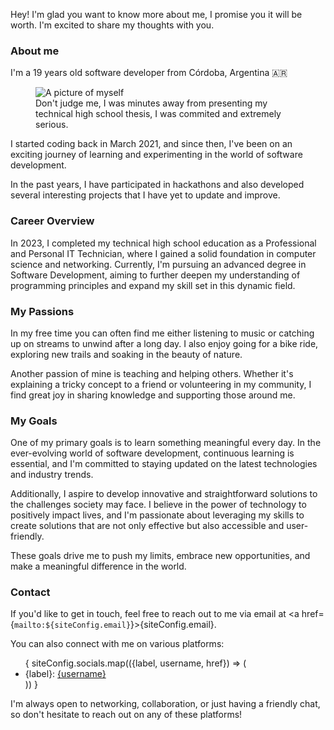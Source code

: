 Hey! I'm glad you want to know more about me, I promise you it will be worth. I'm excited to share my thoughts with you.

### About me

I'm a 19 years old software developer from Córdoba, Argentina 🇦🇷



<figure>
    <Image
        alt="A picture of myself"
        src={me}
        width={1800}
        height={2399}
        format="avif"
    />
    <figcaption>
        Don't judge me, I was minutes away from presenting my technical high school thesis, I was commited and extremely serious.
    </figcaption>
</figure>

I started coding back in March 2021, and since then, I've been on an exciting journey of learning and experimenting in the world of software development.

In the past years, I have participated in hackathons and also developed several interesting projects that I have yet to update and improve.

### Career Overview

In 2023, I completed my technical high school education as a Professional and Personal IT Technician, where I gained a solid foundation in computer science and networking. Currently, I'm pursuing an advanced degree in Software Development, aiming to further deepen my understanding of programming principles and expand my skill set in this dynamic field.

### My Passions

In my free time you can often find me either listening to music or catching up on streams to unwind after a long day. I also enjoy going for a bike ride, exploring new trails and soaking in the beauty of nature.

Another passion of mine is teaching and helping others. Whether it's explaining a tricky concept to a friend or volunteering in my community, I find great joy in sharing knowledge and supporting those around me.

### My Goals

One of my primary goals is to learn something meaningful every day. In the ever-evolving world of software development, continuous learning is essential, and I'm committed to staying updated on the latest technologies and industry trends.

Additionally, I aspire to develop innovative and straightforward solutions to the challenges society may face. I believe in the power of technology to positively impact lives, and I'm passionate about leveraging my skills to create solutions that are not only effective but also accessible and user-friendly.

These goals drive me to push my limits, embrace new opportunities, and make a meaningful difference in the world.

### Contact


If you'd like to get in touch, feel free to reach out to me via email at <a href={`mailto:${siteConfig.email}`}>{siteConfig.email}</a>.

You can also connect with me on various platforms:

<ul>
    {
        siteConfig.socials.map(({label, username, href}) => (
            <li>{label}: <a href={href} target="_blank">{username}</a></li>
        ))
    }
</ul>


I'm always open to networking, collaboration, or just having a friendly chat, so don't hesitate to reach out on any of these platforms!
